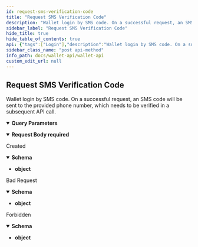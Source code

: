 ```yaml
---
id: request-sms-verification-code
title: "Request SMS Verification Code"
description: "Wallet login by SMS code. On a successful request, an SMS code will be sent to the provided phone number, which needs to be verified in a subsequent API call."
sidebar_label: "Request SMS Verification Code"
hide_title: true
hide_table_of_contents: true
api: {"tags":["Login"],"description":"Wallet login by SMS code. On a successful request, an SMS code will be sent to the provided phone number, which needs to be verified in a subsequent API call.","requestBody":{"required":true,"content":{"application/json":{"schema":{"type":"object","properties":{"phoneNumber":{"type":"string","example":"+15554443322"}},"example":{"phoneNumber":"+15554443322"}}}}},"parameters":[{"name":"apiKey","in":"query","schema":{"type":"string"},"example":"{{publicKey}}"}],"responses":{"201":{"description":"Created","content":{"application/json":{"schema":{"type":"object"},"example":{"response":"ok"}}}},"400":{"description":"Bad Request","content":{"application/json":{"schema":{"type":"object"},"example":{"statusCode":400,"message":"Bad Request: PhoneVerification validation failed: phoneNumber: can't be blank"}}}},"403":{"description":"Forbidden","content":{"application/json":{"schema":{"type":"object"},"example":{"statusCode":403,"message":"Forbidden resource","error":"Forbidden"}}}}},"method":"post","path":"/wallets/login/sms/request","servers":[{"url":"https://api.fuse.io/api/v0"}],"jsonRequestBodyExample":{"phoneNumber":"+15554443322"},"info":{"title":"Wallet API","version":"1.0.0"},"postman":{"name":"Request SMS Verification Code","description":{"content":"Wallet login by SMS code. On a successful request, an SMS code will be sent to the provided phone number, which needs to be verified in a subsequent API call.","type":"text/plain"},"url":{"path":["wallets","login","sms","request"],"host":["{{baseUrl}}"],"query":[{"disabled":false,"key":"apiKey","value":""}],"variable":[]},"header":[{"key":"Content-Type","value":"application/json"},{"key":"Accept","value":"application/json"}],"method":"POST","body":{"mode":"raw","raw":"\"\"","options":{"raw":{"language":"json"}}}}}
sidebar_class_name: "post api-method"
info_path: docs/wallet-api/wallet-api
custom_edit_url: null
---
```



## Request SMS Verification Code



Wallet login by SMS code. On a successful request, an SMS code will be sent to the provided phone number, which needs to be verified in a subsequent API call.

<details style={{"marginBottom":"1rem"}} data-collapsed={false} open={true}><summary style={{}}><strong>Query Parameters</strong></summary><div><ul><ParamsItem className={"paramsItem"} param={{"name":"apiKey","in":"query","schema":{"type":"string"},"example":"{{publicKey}}"}}></ParamsItem></ul></div></details><MimeTabs><TabItem label={"application/json"} value={"application/json-schema"}><details style={{}} data-collapsed={false} open={true}><summary style={{"textAlign":"left"}}><strong>Request Body</strong><strong style={{"fontSize":"var(--ifm-code-font-size)","color":"var(--openapi-required)"}}> required</strong></summary><div style={{"textAlign":"left","marginLeft":"1rem"}}></div><ul style={{"marginLeft":"1rem"}}><SchemaItem collapsible={false} name={"phoneNumber"} required={false} schemaName={"string"} qualifierMessage={undefined} schema={{"type":"string","example":"+15554443322"}}></SchemaItem></ul></details></TabItem></MimeTabs><div><ApiTabs><TabItem label={"201"} value={"201"}><div>

Created

</div><div><MimeTabs schemaType={"response"}><TabItem label={"application/json"} value={"application/json"}><SchemaTabs><TabItem label={"Schema"} value={"Schema"}><details style={{}} data-collapsed={false} open={true}><summary style={{"textAlign":"left"}}><strong>Schema</strong></summary><div style={{"textAlign":"left","marginLeft":"1rem"}}></div><ul style={{"marginLeft":"1rem"}}><li><div><strong>object</strong></div></li></ul></details></TabItem><TabItem label={"Example (from schema)"} value={"Example (from schema)"}><ResponseSamples responseExample={"{}"} language={"json"}></ResponseSamples></TabItem><TabItem label={"Example"} value={"Example"}><ResponseSamples responseExample={"{\n  \"response\": \"ok\"\n}"} language={"json"}></ResponseSamples></TabItem></SchemaTabs></TabItem></MimeTabs></div></TabItem><TabItem label={"400"} value={"400"}><div>

Bad Request

</div><div><MimeTabs schemaType={"response"}><TabItem label={"application/json"} value={"application/json"}><SchemaTabs><TabItem label={"Schema"} value={"Schema"}><details style={{}} data-collapsed={false} open={true}><summary style={{"textAlign":"left"}}><strong>Schema</strong></summary><div style={{"textAlign":"left","marginLeft":"1rem"}}></div><ul style={{"marginLeft":"1rem"}}><li><div><strong>object</strong></div></li></ul></details></TabItem><TabItem label={"Example (from schema)"} value={"Example (from schema)"}><ResponseSamples responseExample={"{}"} language={"json"}></ResponseSamples></TabItem><TabItem label={"Example"} value={"Example"}><ResponseSamples responseExample={"{\n  \"statusCode\": 400,\n  \"message\": \"Bad Request: PhoneVerification validation failed: phoneNumber: can't be blank\"\n}"} language={"json"}></ResponseSamples></TabItem></SchemaTabs></TabItem></MimeTabs></div></TabItem><TabItem label={"403"} value={"403"}><div>

Forbidden

</div><div><MimeTabs schemaType={"response"}><TabItem label={"application/json"} value={"application/json"}><SchemaTabs><TabItem label={"Schema"} value={"Schema"}><details style={{}} data-collapsed={false} open={true}><summary style={{"textAlign":"left"}}><strong>Schema</strong></summary><div style={{"textAlign":"left","marginLeft":"1rem"}}></div><ul style={{"marginLeft":"1rem"}}><li><div><strong>object</strong></div></li></ul></details></TabItem><TabItem label={"Example (from schema)"} value={"Example (from schema)"}><ResponseSamples responseExample={"{}"} language={"json"}></ResponseSamples></TabItem><TabItem label={"Example"} value={"Example"}><ResponseSamples responseExample={"{\n  \"statusCode\": 403,\n  \"message\": \"Forbidden resource\",\n  \"error\": \"Forbidden\"\n}"} language={"json"}></ResponseSamples></TabItem></SchemaTabs></TabItem></MimeTabs></div></TabItem></ApiTabs></div>
      